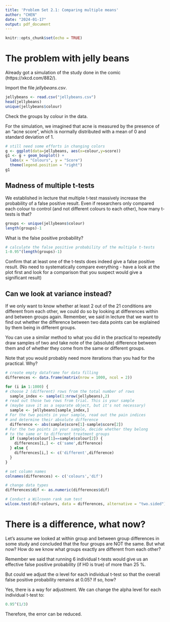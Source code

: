 ---
title: 'Problem Set 2.1: Comparing multiple means'
author: "CHEN"
date: "2024-01-17"
output: pdf_document
---

```{r setup, include=FALSE}
knitr::opts_chunk$set(echo = TRUE)
```

# The problem with jelly beans

Already got a simulation of the study done in the comic (https://xkcd.com/882/).

Import the file *jellybeans.csv*.

```{r import data, echo = FALSE, comment="##"}
jellybeans <- read.csv("jellybeans.csv")
head(jellybeans)
unique(jellybeans$colour)
```
Check the groups by colour in the data.

For the simulation, we imagined that acne is measured by the presence of an “acne score”, which is normally distributed with a mean of 0 and standard deviation of 1.

```{r plot the simulation, comment="##"}
# still need some efforts in changing colors
g <- ggplot(data=jellybeans, aes(x=colour,y=score))
g1 <- g + geom_boxplot() +
  labs(x = "Colours", y = "Score")
  theme(legend.position = "right")
g1
```

## Madness of multiple t-tests

We established in lecture that multiple t-test massively increase the probability of a false positive result.
Even if researchers only compared each colour to control (and not different colours to each other), how many t-tests is that? 

```{r number of t-tests, echo = FALSE, comment="##"}
groups <- unique(jellybeans$colour)
length(groups)-1
```

What is the false positive probability?

```{r false positive probability, comment="##"}
# calculate the false positive probability of the multiple t-tests
1-0.95^(length(groups)-1)
```
Confirm that at least one of the t-tests does indeed give a false positive result. (No need to systematically compare everything - have a look at the plot first and look for a comparison that you suspect would give a significant result)

## Can we look at variance instead?

If we only want to know whether at least 2 out of the 21 conditions are different from each other, we could do so by looking at differences within and between groups again. Remember, we said in lecture that we want to find out whether the difference between two data points can be explained by them being in different groups.

You can use a similar method to what you did in the practical to repeatedly draw samples of two and take note of the (absolute) difference between them and of whether they come from the same or different groups.

Note that you would probably need more iterations than you had for the practical. Why?

```{r draw samples from 2 groups, comment="##"}
# create empty dataframe for data filling
differences <- data.frame(matrix(nrow = 1000, ncol = 2))

for (i in 1:1000) {
# choose 2 (different) rows from the total number of rows
  sample_index <- sample(1:nrow(jellybeans),2)
# read out those two rows from trial. This is your sample
# (maybe save it as a separate object, but it's not necessary)
  sample <- jellybeans[sample_index,]
# For the two points in your sample, read out the pain indices
# and determine their absolute difference
  difference <- abs(sample$score[1]-sample$score[2])
# For the two points in your sample, decide whether they belong
# to the same or to different treatment groups
  if (sample$colour[1]==sample$colour[2]) {
    differences[i,] <- c('same',difference)
  } else {
    differences[i,] <- c('different',difference)
  }
}

# set column names
colnames(differences) <- c('colours','dif')

# change data types
differences$dif <- as.numeric(differences$dif)

# Conduct a Wilcoxon rank sum test
wilcox.test(dif~colours, data = differences, alternative = "two.sided")
```

# There is a difference, what now?

Let’s assume we looked at within group and between group differences in some study and concluded that the four groups are NOT the same. But what now? How do we know what groups exactly are different from each other?

Remember we said that running 6 individual t-tests would give us an effective false positive probability (if H0 is true) of more than 25 %.

But could we adjust the α level for each individual t-test so that the overall false positive probability remains at 0.05? If so, how?

Yes, there is a way for adjustment. We can change the alpha level for each individual t-test to:
```{r calculate adjusted alpha level, comment="##"}
0.95^(1/3)
```
Therefore, the error can be reduced.















